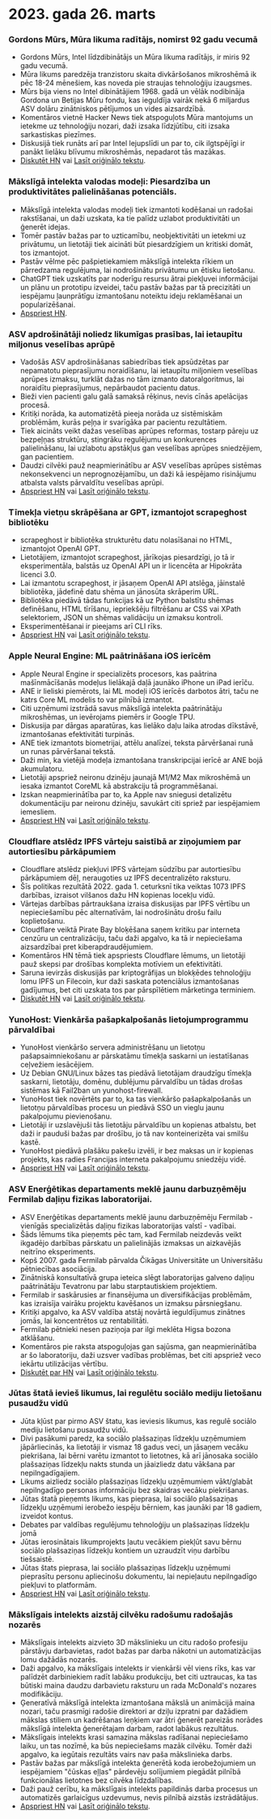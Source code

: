 
<Steps>

# 2023. gada 26. marts

### Gordons Mūrs, Mūra likuma radītājs, nomirst 92 gadu vecumā

- Gordons Mūrs, Intel līdzdibinātājs un Mūra likuma radītājs, ir miris 92 gadu vecumā.
- Mūra likums paredzēja tranzistoru skaita divkāršošanos mikroshēmā ik pēc 18-24 mēnešiem, kas noveda pie straujas tehnoloģiju izaugsmes.
- Mūrs bija viens no Intel dibinātājiem 1968. gadā un vēlāk nodibināja Gordona un Betijas Mūru fondu, kas ieguldīja vairāk nekā 6 miljardus ASV dolāru zinātniskos pētījumos un vides aizsardzībā.
- Komentāros vietnē Hacker News tiek atspoguļots Mūra mantojums un ietekme uz tehnoloģiju nozari, daži izsaka līdzjūtību, citi izsaka sarkastiskas piezīmes.
- Diskusijā tiek runāts arī par Intel lejupslīdi un par to, cik ilgtspējīgi ir panākt lielāku blīvumu mikroshēmās, nepadarot tās mazākas.
- [Diskutēt HN](http://news.ycombinator.com/item?id=35297420) vai [Lasīt oriģinālo tekstu](https://www.moore.org/article-detail?newsUrlName=in-memoriam-gordon-moore-1929-2023).

### Mākslīgā intelekta valodas modeļi: Piesardzība un produktivitātes palielināšanas potenciāls.

- Mākslīgā intelekta valodas modeļi tiek izmantoti kodēšanai un radošai rakstīšanai, un daži uzskata, ka tie palīdz uzlabot produktivitāti un ģenerēt idejas.
- Tomēr pastāv bažas par to uzticamību, neobjektivitāti un ietekmi uz privātumu, un lietotāji tiek aicināti būt piesardzīgiem un kritiski domāt, tos izmantojot.
- Pastāv vēlme pēc pašpietiekamiem mākslīgā intelekta rīkiem un pārredzama regulējuma, lai nodrošinātu privātumu un ētisku lietošanu.
- ChatGPT tiek uzskatīts par noderīgu resursu ātrai piekļuvei informācijai un plānu un prototipu izveidei, taču pastāv bažas par tā precizitāti un iespējamu ļaunprātīgu izmantošanu noteiktu ideju reklamēšanai un popularizēšanai.
- [Apspriest HN](http://news.ycombinator.com/item?id=35299071).

### ASV apdrošinātāji noliedz likumīgas prasības, lai ietaupītu miljonus veselības aprūpē

- Vadošās ASV apdrošināšanas sabiedrības tiek apsūdzētas par nepamatotu pieprasījumu noraidīšanu, lai ietaupītu miljoniem veselības aprūpes izmaksu, turklāt dažas no tām izmanto datoralgoritmus, lai noraidītu pieprasījumus, nepārbaudot pacientu datus.
- Bieži vien pacienti galu galā samaksā rēķinus, nevis cīnās apelācijas procesā.
- Kritiķi norāda, ka automatizētā pieeja norāda uz sistēmiskām problēmām, kurās peļņa ir svarīgāka par pacientu rezultātiem.
- Tiek aicināts veikt dažas veselības aprūpes reformas, tostarp pāreju uz bezpeļņas struktūru, stingrāku regulējumu un konkurences palielināšanu, lai uzlabotu apstākļus gan veselības aprūpes sniedzējiem, gan pacientiem.
- Daudzi cilvēki pauž neapmierinātību ar ASV veselības aprūpes sistēmas nekonsekvenci un neprognozējamību, un daži kā iespējamo risinājumu atbalsta valsts pārvaldītu veselības aprūpi.
- [Apspriest HN](http://news.ycombinator.com/item?id=35304017) vai [Lasīt oriģinālo tekstu](https://www.propublica.org/article/cigna-pxdx-medical-health-insurance-rejection-claims).

### Tīmekļa vietņu skrāpēšana ar GPT, izmantojot scrapeghost bibliotēku

- scrapeghost ir bibliotēka strukturētu datu nolasīšanai no HTML, izmantojot OpenAI GPT.
- Lietotājiem, izmantojot scrapeghost, jārīkojas piesardzīgi, jo tā ir eksperimentāla, balstās uz OpenAI API un ir licencēta ar Hipokrāta licenci 3.0.
- Lai izmantotu scrapeghost, ir jāsaņem OpenAI API atslēga, jāinstalē bibliotēka, jādefinē datu shēma un jānosūta skrāperim URL.
- Bibliotēka piedāvā tādas funkcijas kā uz Python balstītu shēmas definēšanu, HTML tīrīšanu, iepriekšēju filtrēšanu ar CSS vai XPath selektoriem, JSON un shēmas validāciju un izmaksu kontroli.
- Eksperimentēšanai ir pieejams arī CLI rīks.
- [Apspriest HN](http://news.ycombinator.com/item?id=35305655) vai [Lasīt oriģinālo tekstu](https://jamesturk.github.io/scrapeghost/).

### Apple Neural Engine: ML paātrināšana iOS ierīcēm

- Apple Neural Engine ir specializēts procesors, kas paātrina mašīnmācīšanās modeļus lielākajā daļā jaunāko iPhone un iPad ierīču.
- ANE ir lieliski piemērots, lai ML modeļi iOS ierīcēs darbotos ātri, taču ne katrs Core ML modelis to var pilnībā izmantot.
- Citi uzņēmumi izstrādā savus mākslīgā intelekta paātrinātāju mikroshēmas, un ievērojams piemērs ir Google TPU.
- Diskusija par dārgas aparatūras, kas lielāko daļu laika atrodas dīkstāvē, izmantošanas efektivitāti turpinās.
- ANE tiek izmantots biometrijai, attēlu analīzei, teksta pārvēršanai runā un runas pārvēršanai tekstā.
- Daži min, ka vietējā modeļa izmantošana transkripcijai ierīcē ar ANE bojā akumulatoru.
- Lietotāji apspriež neironu dzinēju jaunajā M1/M2 Max mikroshēmā un iesaka izmantot CoreML kā abstrakciju tā programmēšanai.
- Izskan neapmierinātība par to, ka Apple nav sniegusi detalizētu dokumentāciju par neironu dzinēju, savukārt citi spriež par iespējamiem iemesliem.
- [Apspriest HN](http://news.ycombinator.com/item?id=35301447) vai [Lasīt oriģinālo tekstu](https://github.com/hollance/neural-engine).

### Cloudflare atslēdz IPFS vārteju saistībā ar ziņojumiem par autortiesību pārkāpumiem

- Cloudflare atslēdz piekļuvi IPFS vārtejam sūdzību par autortiesību pārkāpumiem dēļ, neraugoties uz IPFS decentralizēto raksturu.
- Šīs politikas rezultātā 2022. gada 1. ceturksnī tika veiktas 1073 IPFS darbības, izraisot vilšanos dažu HN kopienas locekļu vidū.
- Vārtejas darbības pārtraukšana izraisa diskusijas par IPFS vērtību un nepieciešamību pēc alternatīvām, lai nodrošinātu drošu failu koplietošanu.
- Cloudflare veiktā Pirate Bay bloķēšana saņem kritiku par interneta cenzūru un centralizāciju, taču daži apgalvo, ka tā ir nepieciešama aizsardzībai pret kiberapdraudējumiem.
- Komentāros HN tēmā tiek apspriests Cloudflare lēmums, un lietotāji pauž skepsi par drošības komplekta motīviem un efektivitāti.
- Saruna ievirzās diskusijās par kriptogrāfijas un blokķēdes tehnoloģiju lomu IPFS un Filecoin, kur daži saskata potenciālus izmantošanas gadījumus, bet citi uzskata tos par pārspīlētiem mārketinga terminiem.
- [Diskutēt HN](http://news.ycombinator.com/item?id=35300200) vai [Lasīt oriģinālo tekstu](https://torrentfreak.com/cloudflare-disables-access-to-pirated-content-on-its-ipfs-gateway-230324/).

### YunoHost: Vienkārša pašapkalpošanās lietojumprogrammu pārvaldībai

- YunoHost vienkāršo servera administrēšanu un lietotņu pašapsaimniekošanu ar pārskatāmu tīmekļa saskarni un iestatīšanas ceļvežiem iesācējiem.
- Uz Debian GNU/Linux bāzes tas piedāvā lietotājam draudzīgu tīmekļa saskarni, lietotāju, domēnu, dublējumu pārvaldību un tādas drošas sistēmas kā Fail2ban un yunohost-firewall.
- YunoHost tiek novērtēts par to, ka tas vienkāršo pašapkalpošanās un lietotņu pārvaldības procesu un piedāvā SSO un vieglu jaunu pakalpojumu pievienošanu.
- Lietotāji ir uzslavējuši tās lietotāju pārvaldību un kopienas atbalstu, bet daži ir pauduši bažas par drošību, jo tā nav konteinerizēta vai smilšu kastē.
- YunoHost piedāvā plašāku pakešu izvēli, ir bez maksas un ir kopienas projekts, kas radies Francijas interneta pakalpojumu sniedzēju vidē.
- [Apspriest HN](http://news.ycombinator.com/item?id=35300482) vai [Lasīt oriģinālo tekstu](https://yunohost.org).

### ASV Enerģētikas departaments meklē jaunu darbuzņēmēju Fermilab daļiņu fizikas laboratorijai.

- ASV Enerģētikas departaments meklē jaunu darbuzņēmēju Fermilab - vienīgās specializētās daļiņu fizikas laboratorijas valstī - vadībai.
- Šāds lēmums tika pieņemts pēc tam, kad Fermilab neizdevās veikt ikgadējo darbības pārskatu un palielinājās izmaksas un aizkavējās neitrīno eksperiments.
- Kopš 2007. gada Fermilab pārvalda Čikāgas Universitāte un Universitāšu pētniecības asociācija.
- Zinātniskā konsultatīvā grupa ieteica slēgt laboratorijas galveno daļiņu paātrinātāju Tevatronu par labu starptautiskiem projektiem.
- Fermilab ir saskārusies ar finansējuma un diversifikācijas problēmām, kas izraisīja vairāku projektu kavēšanos un izmaksu pārsniegšanu.
- Kritiķi apgalvo, ka ASV valdība atstāj novārtā ieguldījumus zinātnes jomās, lai koncentrētos uz rentabilitāti.
- Fermilab pētnieki nesen paziņoja par ilgi meklēta Higsa bozona atklāšanu.
- Komentāros pie raksta atspoguļojas gan sajūsma, gan neapmierinātība ar šo laboratoriju, daži uzsver vadības problēmas, bet citi apspriež veco iekārtu utilizācijas vērtību.
- [Diskutēt par HN](http://news.ycombinator.com/item?id=35303391) vai [Lasīt oriģinālo tekstu](https://www.science.org/content/article/major-shake-coming-fermilab-troubled-u-s-particle-physics-center).

### Jūtas štatā ievieš likumus, lai regulētu sociālo mediju lietošanu pusaudžu vidū

- Jūta kļūst par pirmo ASV štatu, kas ieviesis likumus, kas regulē sociālo mediju lietošanu pusaudžu vidū.
- Divi pasākumi paredz, ka sociālo plašsaziņas līdzekļu uzņēmumiem jāpārliecinās, ka lietotāji ir vismaz 18 gadus veci, un jāsaņem vecāku piekrišana, lai bērni varētu izmantot to lietotnes, kā arī jānosaka sociālo plašsaziņas līdzekļu nakts stunda un jāaizliedz datu vākšana par nepilngadīgajiem.
- Likums aizliedz sociālo plašsaziņas līdzekļu uzņēmumiem vākt/glabāt nepilngadīgo personas informāciju bez skaidras vecāku piekrišanas.
- Jūtas štatā pieņemts likums, kas pieprasa, lai sociālo plašsaziņas līdzekļu uzņēmumi ierobežo iespēju bērniem, kas jaunāki par 18 gadiem, izveidot kontus.
- Debates par valdības regulējumu tehnoloģiju un plašsaziņas līdzekļu jomā
- Jūtas ierosinātais likumprojekts ļautu vecākiem piekļūt savu bērnu sociālo plašsaziņas līdzekļu kontiem un uzraudzīt viņu darbību tiešsaistē.
- Jūtas štats pieprasa, lai sociālo plašsaziņas līdzekļu uzņēmumi pieprasītu personu apliecinošu dokumentu, lai nepieļautu nepilngadīgo piekļuvi to platformām.
- [Apspriest HN](http://news.ycombinator.com/item?id=35307647) vai [Lasīt oriģinālo tekstu](https://www.bbc.com/news/world-us-canada-65060733).

### Mākslīgais intelekts aizstāj cilvēku radošumu radošajās nozarēs

- Mākslīgais intelekts aizvieto 3D mākslinieku un citu radošo profesiju pārstāvju darbavietas, radot bažas par darba nākotni un automatizācijas lomu dažādās nozarēs.
- Daži apgalvo, ka mākslīgais intelekts ir vienkārši vēl viens rīks, kas var palīdzēt darbiniekiem radīt labāku produkciju, bet citi uztraucas, ka tas būtiski maina daudzu darbavietu raksturu un rada McDonald's nozares modifikāciju.
- Ģeneratīvā mākslīgā intelekta izmantošana mākslā un animācijā maina nozari, taču prasmīgi radošie direktori ar dziļu izpratni par dažādiem mākslas stiliem un kadrēšanas leņķiem var ātri ģenerēt pareizās norādes mākslīgā intelekta ģenerētajam darbam, radot labākus rezultātus.
- Mākslīgais intelekts krasi samazina mākslas radīšanai nepieciešamo laiku, un tas nozīmē, ka būs nepieciešams mazāk cilvēku. Tomēr daži apgalvo, ka iegūtais rezultāts vairs nav paša mākslinieka darbs.
- Pastāv bažas par mākslīgā intelekta ģenerētā koda ierobežojumiem un iespējamiem "čūskas eļļas" pārdevēju solījumiem piegādāt pilnībā funkcionālas lietotnes bez cilvēka līdzdalības.
- Daži pauž cerību, ka mākslīgais intelekts papildinās darba procesus un automatizēs garlaicīgus uzdevumus, nevis pilnībā aizstās izstrādātājus.
- [Apspriest HN](http://news.ycombinator.com/item?id=35308498) vai [Lasīt oriģinālo tekstu](https://reddit.com/r/blender/comments/121lhfq/i_lost_everything_that_made_me_love_my_job/).

</Steps>
